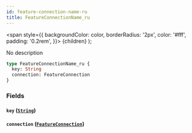 ```yaml
---
id: feature-connection-name-ru
title: FeatureConnectionName_ru
---
```


<span
style={{
      backgroundColor: color,
      borderRadius: '2px',
      color: '#fff',
      padding: '0.2rem',
    }}>
{children}
</span>
);

No description

```graphql
type FeatureConnectionName_ru {
  key: String
  connection: FeatureConnection
}
```

### Fields

#### `key` ([`String`](/v1/scalars/string))

#### `connection` ([`FeatureConnection`](/v1/objects/feature-connection))
